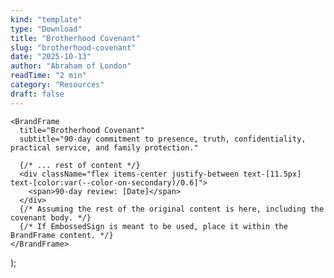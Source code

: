 ```yaml
---
kind: "template"
type: "Download"
title: "Brotherhood Covenant"
slug: "brotherhood-covenant"
date: "2025-10-13"
author: "Abraham of London"
readTime: "2 min"
category: "Resources"
draft: false
---
```



    <BrandFrame
      title="Brotherhood Covenant"
      subtitle="90-day commitment to presence, truth, confidentiality, practical service, and family protection."

> 
      {/* ... rest of content */}
      <div className="flex items-center justify-between text-[11.5px] text-[color:var(--color-on-secondary)/0.6]">
        <span>90-day review: [Date]</span>
      </div>
      {/* Assuming the rest of the original content is here, including the covenant body. */}
      {/* If EmbossedSign is meant to be used, place it within the BrandFrame content. */}
    </BrandFrame>
  );


